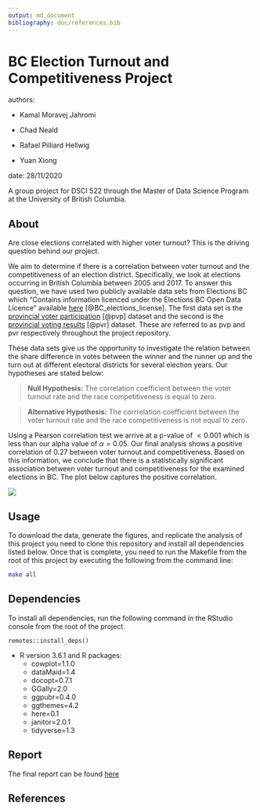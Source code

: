 ```yaml
---
output: md_document
bibliography: doc/references.bib
---
```


# BC Election Turnout and Competitiveness Project

authors:

- Kamal Moravej Jahromi

- Chad Neald

- Rafael Pilliard Hellwig

- Yuan Xiong

date: 28/11/2020

A group project for DSCI 522 through the Master of Data Science Program at the University of British Columbia.

## About

Are close elections correlated with higher voter turnout? This is the driving question behind our project.  

We aim to determine if there is a correlation between voter turnout and the competitiveness of an election district. Specifically, we look at elections occurring in British Columbia between 2005 and 2017. To answer this question, we have used two publicly available data sets from Elections BC which "Contains information licenced under the Elections BC Open Data Licence" available [here](https://www.elections.bc.ca/docs/EBC-Open-Data-Licence.pdf) [@BC_elections_license]. The first data set is the [provincial voter participation](https://catalogue.data.gov.bc.ca/dataset/6d9db663-8c30-43ec-922b-d541d22e634f/resource/646530d4-078c-4815-8452-c75639962bb4) [@pvp] dataset and the second is the [provincial voting results](https://catalogue.data.gov.bc.ca/dataset/44914a35-de9a-4830-ac48-870001ef8935/resource/fb40239e-b718-4a79-b18f-7a62139d9792) [@pvr] dataset. These are referred to as pvp and pvr respectively throughout the project repository. 

These data sets give us the opportunity to investigate the relation between the share difference in votes between the winner and the runner up and the turn out at different electoral districts for several election years. Our hypotheses are stated below:

> **Null Hypothesis:** The correlation coefficient between the voter turnout rate and the race competitiveness is equal to zero. 

> **Alternative Hypothesis:**  The corrrelation coefficient between the voter turnout rate and the race competitiveness is not equal to zero.

Using a Pearson correlation test we arrive at a p-value of $< 0.001$ which is less than our alpha value of $\alpha = 0.05$. Our final analysis shows a positive correlation of 0.27 between voter turnout and competitiveness. Based on this information, we conclude that there is a statistically significant association between voter turnout and competitiveness for the examined elections in BC. The plot below captures the positive correlation.

![](doc/images/scatter_plot.png)

## Usage

To download the data, generate the figures, and replicate the analysis of this project you need to clone this repository and install all dependencies listed below. Once that is complete, you need to run the Makefile from the root of this project by executing the following from the command line:

```bash
make all
```

## Dependencies

To install all dependencies, run the following command in the RStudio console
from the root of the project.

`remotes::install_deps()`

- R version 3.6.1 and R packages:
    - cowplot=1.1.0
    - dataMaid=1.4
    - docopt=0.7.1
    - GGally=2.0
    - ggpubr=0.4.0
    - ggthemes=4.2
    - here=0.1
    - janitor=2.0.1
    - tidyverse=1.3
    
## Report

The final report can be found [here](doc/bc_election_turnout_report.md)

## References

